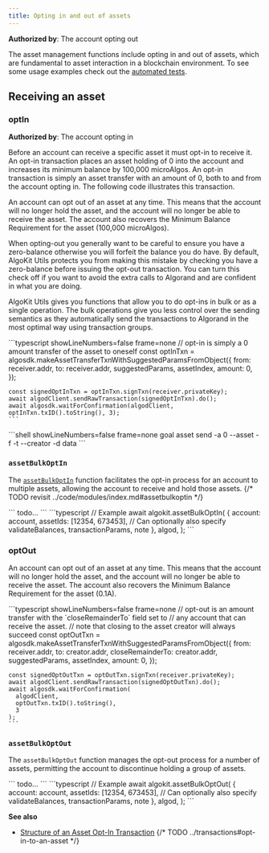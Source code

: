 ```yaml
---
title: Opting in and out of assets
---
```



**Authorized by**: The account opting out

The asset management functions include opting in and out of assets, which are fundamental to asset interaction in a blockchain environment.
To see some usage examples check out the [automated tests](https://github.com/algorandfoundation/algokit-utils-ts/blob/main/src/asset.spec.ts).

## Receiving an asset

### optIn

**Authorized by**: The account opting in

Before an account can receive a specific asset it must opt-in to receive it. An opt-in transaction places an asset holding of 0 into the account and increases its minimum balance by 100,000 microAlgos. An opt-in transaction is simply an asset transfer with an amount of 0, both to and from the account opting in. The following code illustrates this transaction.

An account can opt out of an asset at any time. This means that the account will no longer hold the asset, and the account will no longer be able to receive the asset. The account also recovers the Minimum Balance Requirement for the asset (100,000 microAlgos).

When opting-out you generally want to be careful to ensure you have a zero-balance otherwise you will forfeit the balance you do have. By default, AlgoKit Utils protects you from making this mistake by checking you have a zero-balance before issuing the opt-out transaction. You can turn this check off if you want to avoid the extra calls to Algorand and are confident in what you are doing.

AlgoKit Utils gives you functions that allow you to do opt-ins in bulk or as a single operation. The bulk operations give you less control over the sending semantics as they automatically send the transactions to Algorand in the most optimal way using transaction groups.

<Tabs syncKey='lang'>
  <TabItem label='Python' icon='seti:python'>
	<RemoteCode
      src='https://raw.githubusercontent.com/algorandfoundation/devportal-code-examples/refs/heads/main/projects/python-examples/algokit_utils_py_examples/assets(ASA)/asset_optin_optout.py'      
      snippet='ASSET_OPT_IN_TRANSACTION'
      lang='py'
      title='Asset Opt-In Transaction'
      frame='none'
    />
  </TabItem>
  <TabItem label='JavaScript' icon='seti:typescript'>
    ```typescript showLineNumbers=false frame=none
    // opt-in is simply a 0 amount transfer of the asset to oneself
    const optInTxn = algosdk.makeAssetTransferTxnWithSuggestedParamsFromObject({
      from: receiver.addr,
      to: receiver.addr,
      suggestedParams,
      assetIndex,
      amount: 0,
    });
    
    const signedOptInTxn = optInTxn.signTxn(receiver.privateKey);
    await algodClient.sendRawTransaction(signedOptInTxn).do();
    await algosdk.waitForConfirmation(algodClient, optInTxn.txID().toString(), 3);
    ```
  </TabItem>
  <TabItem label='Goal' icon='seti:laptop'>
    ```shell showLineNumbers=false frame=none
    goal asset send -a 0 --asset <asset-name>  -f <opt-in-account> -t <opt-in-account> --creator <asset-creator>  -d data
    ```
  </TabItem>
</Tabs>

### `assetBulkOptIn`

The [`assetBulkOptIn`](FUTURELINK) function facilitates the opt-in process for an account to multiple assets, allowing the account to receive and hold those assets.
{/* TODO revisit ../code/modules/index.md#assetbulkoptin */}

<Tabs syncKey='lang'>
  <TabItem label='Python' icon='seti:python'>
    ```
    todo...
    ```
  </TabItem>
  <TabItem label='JavaScript' icon='seti:typescript'>
    ```typescript
    // Example
    await algokit.assetBulkOptIn(
      {
        account: account,
        assetIds: [12354, 673453],
        // Can optionally also specify validateBalances, transactionParams, note
      },
      algod,
    );
    ```
  </TabItem>
</Tabs>

### optOut

An account can opt out of an asset at any time. This means that the account will no longer hold the asset, and the account will no longer be able to receive the asset. The account also recovers the Minimum Balance Requirement for the asset (0.1A).

<Tabs syncKey='lang'>
  <TabItem label='Python' icon='seti:python'>
    <RemoteCode
      src='https://raw.githubusercontent.com/algorandfoundation/devportal-code-examples/refs/heads/main/projects/python-examples/algokit_utils_py_examples/assets(ASA)/asset_optin_optout.py'      
      snippet='ASSET_OPT_OUT_TRANSACTION'
      lang='py'
      title='Asset Opt-Out Transaction'
      frame='none'
    />
  </TabItem>
  <TabItem label='JavaScript' icon='seti:typescript'>
    ```typescript showLineNumbers=false frame=none
    // opt-out is an amount transfer with the `closeRemainderTo` field set to
	// any account that can receive the asset.
	// note that closing to the asset creator will always succeed
	const optOutTxn = algosdk.makeAssetTransferTxnWithSuggestedParamsFromObject({
	  from: receiver.addr,
	  to: creator.addr,
	  closeRemainderTo: creator.addr,
	  suggestedParams,
	  assetIndex,
	  amount: 0,
	});
	
	const signedOptOutTxn = optOutTxn.signTxn(receiver.privateKey);
	await algodClient.sendRawTransaction(signedOptOutTxn).do();
	await algosdk.waitForConfirmation(
	  algodClient,
	  optOutTxn.txID().toString(),
	  3
	);
    ```
  </TabItem>
</Tabs>

### `assetBulkOptOut`

The `assetBulkOptOut` function manages the opt-out process for a number of assets, permitting the account to discontinue holding a group of assets.

<Tabs syncKey='lang'>
  <TabItem label='Python' icon='seti:python'>
    ```
    todo...
    ```
  </TabItem>
  <TabItem label='JavaScript' icon='seti:typescript'>
    ```typescript
    // Example
    await algokit.assetBulkOptOut(
      {
        account: account,
        assetIds: [12354, 673453],
        // Can optionally also specify validateBalances, transactionParams, note
      },
      algod,
    );
    ```
  </TabItem>
</Tabs>

**See also**

- [Structure of an Asset Opt-In Transaction](FUTURELINK)
  {/* TODO ../transactions#opt-in-to-an-asset */}
